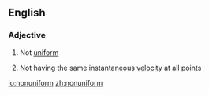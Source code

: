 ==English==

===Adjective===
{{en-adj}}

# Not [[uniform]]
# {{context|of a flow|lang=en}} Not having the same instantaneous [[velocity]] at all points

[[io:nonuniform]]
[[zh:nonuniform]]